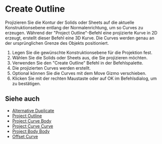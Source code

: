 
# Create Outline

<Reference shortcut="" command="Create Outline" button="" />

Projizieren Sie die Kontur der Solids oder Sheets auf die aktuelle Konstruktionsebene entlang der Normalenrichtung, um so Curves zu erzeugen. Während der "Project Outline"-Befehl eine projizierte Kurve in 2D erzeugt, erstellt dieser Befehl eine 3D Kurve. Die Curves werden genau an der ursprünglichen Grenze des Objekts positioniert.

1. Legen Sie die gewünschte Konstruktionsebene für die Projektion fest.
2. Wählen Sie die Solids oder Sheets aus, die Sie projizieren möchten.
3. Verwenden Sie den "Create Outline" Befehl in der Befehlspalette.
4. Die projizierten Curves werden erstellt.
5. Optional können Sie die Curves mit dem Move Gizmo verschieben.
6. Klicken Sie mit der rechten Maustaste oder auf OK im Befehlsdialog, um zu bestätigen.

## Siehe auch
- [Alternative Duplicate](./alternative-duplicate)
- [Project Outline](./project-outline)
- [Project Curve Body](./project-curve-body)
- [Project Curve Curve](./project-curve-curve)
- [Project Body Body](./project-body-body)
- [Offset Curve](./offset-curve)